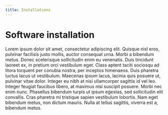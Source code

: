 ```yaml
---
title: Installations
---
```



# Software installation

Lorem ipsum dolor sit amet, consectetur adipiscing elit. Quisque nisl eros, 
pulvinar facilisis justo mollis, auctor consequat urna. Morbi a bibendum metus. 
Donec scelerisque sollicitudin enim eu venenatis. Duis tincidunt laoreet ex, 
in pretium orci vestibulum eget. Class aptent taciti sociosqu ad litora torquent
per conubia nostra, per inceptos himenaeos. Duis pharetra luctus lacus ut 
vestibulum. Maecenas ipsum lacus, lacinia quis posuere ut, pulvinar vitae dolor.
Integer eu nibh at nisi ullamcorper sagittis id vel leo. Integer feugiat 
faucibus libero, at maximus nisl suscipit posuere. Morbi nec enim nunc. 
Phasellus bibendum turpis ut ipsum egestas, sed sollicitudin elit convallis. 
Cras pharetra mi tristique sapien vestibulum lobortis. Nam eget bibendum metus, 
non dictum mauris. Nulla at tellus sagittis, viverra est a, bibendum metus.

<StepComplete />
